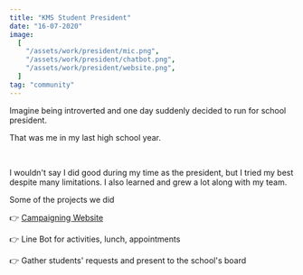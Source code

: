 ```yaml
---
title: "KMS Student President"
date: "16-07-2020"
image:
  [
    "/assets/work/president/mic.png",
    "/assets/work/president/chatbot.png",
    "/assets/work/president/website.png",
  ]
tag: "community"
---
```


Imagine being introverted and one day suddenly decided to run for school president.

That was me in my last high school year.

&nbsp;

I wouldn't say I did good during my time as the president, but I tried my best despite many limitations.
I also learned and grew a lot along with my team.

Some of the projects we did

👉 [Campaigning Website](https://kinkaow.netlify.app/)

👉 Line Bot for activities, lunch, appointments

👉 Gather students' requests and present to the school's board
